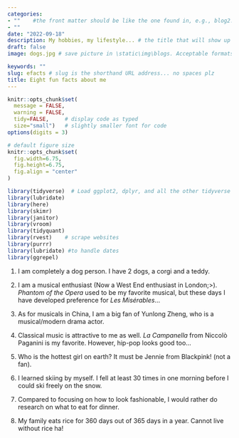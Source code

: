 ```yaml
---
categories:  
- ""    #the front matter should be like the one found in, e.g., blog2.md. It cannot be like the normal Rmd we used
- ""
date: "2022-09-18"
description: My hobbies, my lifestyle... # the title that will show up once someone gets to this page
draft: false
image: dogs.jpg # save picture in \static\img\blogs. Acceptable formats= jpg, jpeg, or png . Your iPhone pics wont work

keywords: ""
slug: efacts # slug is the shorthand URL address... no spaces plz
title: Eight fun facts about me
---
```


```r
knitr::opts_chunk$set(
  message = FALSE, 
  warning = FALSE, 
  tidy=FALSE,     # display code as typed
  size="small")   # slightly smaller font for code
options(digits = 3)

# default figure size
knitr::opts_chunk$set(
  fig.width=6.75, 
  fig.height=6.75,
  fig.align = "center"
)
```

```r
library(tidyverse)  # Load ggplot2, dplyr, and all the other tidyverse packages
library(lubridate)
library(here)
library(skimr)
library(janitor)
library(vroom)
library(tidyquant)
library(rvest)    # scrape websites
library(purrr)  
library(lubridate) #to handle dates
library(ggrepel)
```

1.  I am completely a dog person. I have 2 dogs, a corgi and a teddy.

2.  I am a musical enthusiast (Now a West End enthusiast in London;\>). *Phantom of the Opera* used to be my favorite musical, but these days I have developed preference for *Les Misérables*...

3.  As for musicals in China, I am a big fan of Yunlong Zheng, who is a musical/modern drama actor.

4.  Classical music is attractive to me as well. *La Campanella* from Niccolò Paganini is my favorite. However, hip-pop looks good too...

5.  Who is the hottest girl on earth? It must be Jennie from Blackpink! (not a fan).

6.  I learned skiing by myself. I fell at least 30 times in one morning before I could ski freely on the snow.

7.  Compared to focusing on how to look fashionable, I would rather do research on what to eat for dinner.

8.  My family eats rice for 360 days out of 365 days in a year. Cannot live without rice ha!

